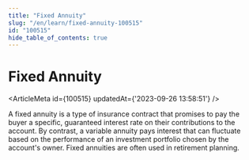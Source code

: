 ```yaml
---
title: "Fixed Annuity"
slug: "/en/learn/fixed-annuity-100515"
id: "100515"
hide_table_of_contents: true
---
```



# Fixed Annuity

<ArticleMeta id={100515} updatedAt={'2023-09-26 13:58:51'} />
<div className='border-solid border-b border-t-0 my-4 border-[var(--ifm-color-gray-300)]' />

A fixed annuity is a type of insurance contract that promises to pay the buyer a specific, guaranteed interest rate on their contributions to the account. By contrast, a variable annuity pays interest that can fluctuate based on the performance of an investment portfolio chosen by the account's owner. Fixed annuities are often used in retirement planning.
